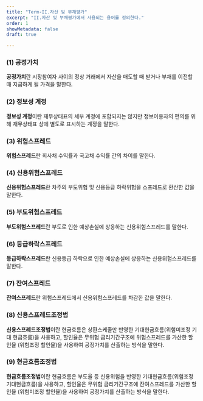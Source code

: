 ```yaml
---
title: "Term-II.자산 및 부채평가"
excerpt: "II.자산 및 부채평가에서 사용되는 용어를 정의한다."
order: 1
showMetadata: false
draft: true

---
```


### (1) 공정가치
**공정가치**란 시장참여자 사이의 정상 거래에서 자산을 매도할 때 받거나 부채를 이전할 때 지급하게 될 가격을 말한다.
### (2) 정보성 계정
**정보성 계정**이란 재무상태표의 세부 계정에 포함되지는 않지만 정보이용자의 편의를 위해 재무상태표 상에 별도로 표시하는 계정을 말한다.
### (3) 위험스프레드
**위험스프레드**란 회사채 수익률과 국고채 수익률 간의 차이를 말한다.
### (4) 신용위험스프레드
**신용위험스프레드**란 차주의 부도위험 및 신용등급 하락위험을 스프레드로 환산한 값을 말한다.
### (5) 부도위험스프레드
**부도위험스프레드**란 부도로 인한 예상손실에 상응하는 신용위험스프레드를 말한다.
### (6) 등급하락스프레드
**등급하락스프레드**란 신용등급 하락으로 인한 예상손실에 상응하는 신용위험스프레드를 말한다.
### (7) 잔여스프레드
**잔여스프레드**란 위험스프레드에서 신용위험스프레드를 차감한 값을 말한다.
### (8) 신용스프레드조정법
**신용스프레드조정법**이란 현금흐름은 상환스케줄만 반영한 기대현금흐름(위험미조정 기대 현금흐름)을 사용하고, 할인율은 무위험 금리기간구조에 위험스프레드를 가산한 할인율 (위험조정 할인율)을 사용하여 공정가치를 산출하는 방식을 말한다.
### (9) 현금흐름조정법
**현금흐름조정법**이란 현금흐름은 부도율 등 신용위험을 반영한 기대현금흐름(위험조정 기대현금흐름)을 사용하고, 할인율은 무위험 금리기간구조에 잔여스프레드를 가산한 할인율 (위험미조정 할인율)을 사용하여 공정가치를 산출하는 방식을 말한다.
